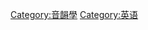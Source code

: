 {{Catnav|頁面分類|人文學科|语言学|音韻學}}
{{Catnav|頁面分類|人文學科|人类学|语言学|音韻學}}
{{Commonscat|English phonology}}

[[Category:音韻學|Category:音韻學]]
[[Category:英语|Category:英语]]